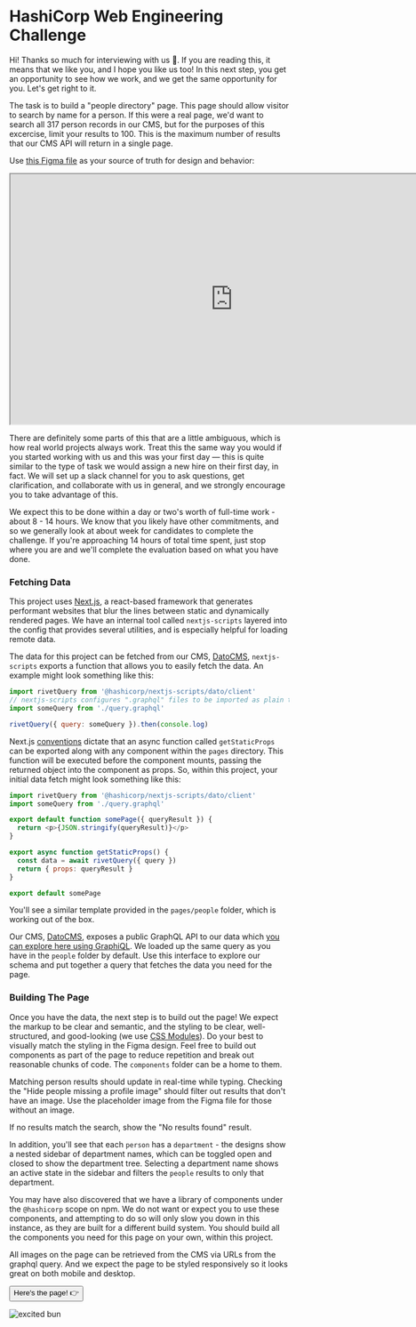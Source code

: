 # HashiCorp Web Engineering Challenge

Hi! Thanks so much for interviewing with us 💖. If you are reading this, it means that we like you, and I hope you like us too! In this next step, you get an opportunity to see how we work, and we get the same opportunity for you. Let's get right to it.

The task is to build a "people directory" page. This page should allow visitor to search by name for a person. If this were a real page, we'd want to search all 317 person records in our CMS, but for the purposes of this excercise, limit your results to 100. This is the maximum number of results that our CMS API will return in a single page.

Use [this Figma file](https://www.figma.com/file/xGicP4qkXbMhte4LAYxC4X/Untitled?node-id=0%3A1) as your source of truth for design and behavior:

<iframe
  width="800"
  height="450"
  src="https://www.figma.com/embed?embed_host=share&url=https%3A%2F%2Fwww.figma.com%2Ffile%2FxGicP4qkXbMhte4LAYxC4X%2FUntitled%3Fnode-id%3D0%253A1"
  allowFullScreen
></iframe>

There are definitely some parts of this that are a little ambiguous, which is how real world projects always work. Treat this the same way you would if you started working with us and this was your first day — this is quite similar to the type of task we would assign a new hire on their first day, in fact. We will set up a slack channel for you to ask questions, get clarification, and collaborate with us in general, and we strongly encourage you to take advantage of this.

We expect this to be done within a day or two's worth of full-time work - about 8 - 14 hours. We know that you likely have other commitments, and so we generally look at about week for candidates to complete the challenge. If you're approaching 14 hours of total time spent, just stop where you are and we'll complete the evaluation based on what you have done.

### Fetching Data

This project uses [Next.js](https://nextjs.org), a react-based framework that generates performant websites that blur the lines between static and dynamically rendered pages. We have an internal tool called `nextjs-scripts` layered into the config that provides several utilities, and is especially helpful for loading remote data.

The data for this project can be fetched from our CMS, [DatoCMS](https://www.datocms.com/), `nextjs-scripts` exports a function that allows you to easily fetch the data. An example might look something like this:

```js
import rivetQuery from '@hashicorp/nextjs-scripts/dato/client'
// nextjs-scripts configures ".graphql" files to be imported as plain text
import someQuery from './query.graphql'

rivetQuery({ query: someQuery }).then(console.log)
```

Next.js [conventions](https://nextjs.org/learn/basics/fetching-data-for-pages) dictate that an async function called `getStaticProps` can be exported along with any component within the `pages` directory. This function will be executed before the component mounts, passing the returned object into the component as props. So, within this project, your initial data fetch might look something like this:

```js
import rivetQuery from '@hashicorp/nextjs-scripts/dato/client'
import someQuery from './query.graphql'

export default function somePage({ queryResult }) {
  return <p>{JSON.stringify(queryResult)}</p>
}

export async function getStaticProps() {
  const data = await rivetQuery({ query })
  return { props: queryResult }
}

export default somePage
```

You'll see a similar template provided in the `pages/people` folder, which is working out of the box.

Our CMS, [DatoCMS](https://www.datocms.com/), exposes a public GraphQL API to our data which [you can explore here using GraphiQL](https://cda-explorer.datocms.com/?apitoken=dc45ff8c8b27dd22a7c24aaaf8aa75&query=query%20%7B%0A%20%20allDepartments%28first%3A%20100%29%20%7B%0A%20%20%20%20name%0A%20%20%20%20parent%20%7B%0A%20%20%20%20%20%20id%0A%20%20%20%20%7D%0A%20%20%7D%0A%20%20%0A%20%20allPeople%28first%3A%20100%29%20%7B%0A%20%20%20%20name%0A%20%20%20%20avatar%20%7B%0A%20%20%20%20%20%20url%0A%20%20%20%20%7D%0A%20%20%20%20department%20%7B%0A%20%20%20%20%20%20name%0A%20%20%20%20%7D%0A%20%20%7D%0A%7D). We loaded up the same query as you have in the `people` folder by default. Use this interface to explore our schema and put together a query that fetches the data you need for the page.

### Building The Page

Once you have the data, the next step is to build out the page! We expect the markup to be clear and semantic, and the styling to be clear, well-structured, and good-looking (we use [CSS Modules](https://nextjs.org/docs/basic-features/built-in-css-support#adding-component-level-css)). Do your best to visually match the styling in the Figma design. Feel free to build out components as part of the page to reduce repetition and break out reasonable chunks of code. The `components` folder can be a home to them.

Matching person results should update in real-time while typing. Checking the "Hide people missing a profile image" should filter out results that don't have an image. Use the placeholder image from the Figma file for those without an image.

If no results match the search, show the "No results found" result.

In addition, you'll see that each `person` has a `department` - the designs show a nested sidebar of department names, which can be toggled open and closed to show the department tree. Selecting a department name shows an active state in the sidebar and filters the `people` results to only that department.

You may have also discovered that we have a library of components under the `@hashicorp` scope on npm. We do not want or expect you to use these components, and attempting to do so will only slow you down in this instance, as they are built for a different build system. You should build all the components you need for this page on your own, within this project.

All images on the page can be retrieved from the CMS via URLs from the graphql query. And we expect the page to be styled responsively so it looks great on both mobile and desktop.

<Button href="/people">Here's the page! 👉</Button>

![excited bun](https://media.giphy.com/media/cMnt7i2RykmpW/giphy.gif)
